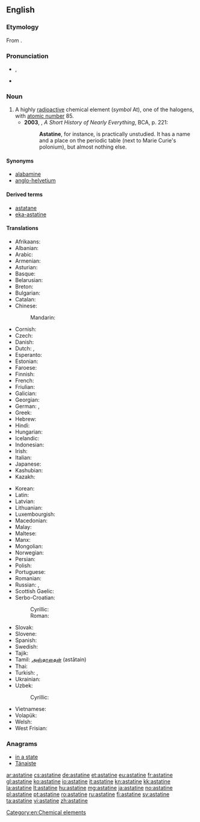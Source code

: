 ==English==

{{wikipedia}}
{{elements|At|polonium|Po|radon|Rn}}

===Etymology===
From {{etyl|grc|en}} {{term|ἄστατος||unstable|lang=grc}} {{suffix||ine}}.

===Pronunciation===
* {{a|UK}} {{enPR|asʹtətēn}}, {{IPA|/ˈastətiːn/}}
* {{audio|en-us-astatine.ogg|Audio (US)}}

===Noun===
{{en-noun|-}}

# A highly [[radioactive]] chemical element (''symbol'' At), one of the halogens, with [[atomic number]] 85.
#* '''2003''', {{w|Bill Bryson}}, ''A Short History of Nearly Everything'', BCA, p. 221:
#*: '''Astatine''', for instance, is practically unstudied. It has a name and a place on the periodic table (next to Marie Curie's polonium), but almost nothing else.

====Synonyms====
* [[alabamine]] {{qualifier|proposed name}}
* [[anglo-helvetium]] {{qualifier|formerly}}

====Derived terms====
* [[astatane]]
* [[eka-astatine]]

====Translations====
{{trans-top|the chemical element}}
* Afrikaans: {{t|af|astaat}}
* Albanian: {{t|sq|astat}}
* Arabic: {{t|ar|أستاتين|m|tr=ʾastatīn}}
* Armenian: {{t|hy|աստատ|tr=astat}}
* Asturian: {{t|ast|astatu|m}}
* Basque: {{t|eu|astatoa}}
* Belarusian: {{t|be|астат|m|tr=astát}}
* Breton: {{t|br|astat}}
* Bulgarian: {{t|bg|астатин|m|tr=astatín}}
* Catalan: {{t|ca|àstat}}
* Chinese:
*: Mandarin: {{t+|cmn|砹|tr=ài|sc=Hani}}
* Cornish: {{t|kw|astatyn}}
* Czech: {{t+|cs|astat|m}}
* Danish: {{t|da|astat}}
* Dutch: {{t+|nl|astatium|n}}, {{t+|nl|astaat|n}}
* Esperanto: {{t+|eo|astato}}
* Estonian: {{t|et|astaat}}
* Faroese: {{t|fo|astatan}}
* Finnish: {{t+|fi|astatiini}}
* French: {{t+|fr|astate|m}}
* Friulian: {{t|fur|astat}}
* Galician: {{t|gl|astato}}
* Georgian: {{t|ka|ასტატი|tr=astati|sc=Geor}}
* German: {{t+|de|Astat|n}}, {{t|de|Astatin|n}}
* Greek: {{t+|el|άστατο|n|tr=ástato|sc=Grek}}
* Hebrew: {{t+|he|אסטטין|tr=astatín}}
* Hindi: {{t|hi|लावणी|tr=lāvanī|sc=Deva}}
* Hungarian: {{t+|hu|asztácium}}
* Icelandic: {{t+|is|astat}}
* Indonesian: {{t+|id|astatin}}
* Irish: {{t|ga|astaitín}}
* Italian: {{t+|it|astato|m}}
* Japanese: {{t+|ja|アスタチン|tr=asutachin}}
* Kashubian: {{t|csb|astat}}
* Kazakh: {{t|kk|астатин|tr=astatïn|sc=Cyrl}}
{{trans-mid}}
* Korean: {{t+|ko|아스타틴|tr=aseutatin|sc=Hang}}
* Latin: {{t+|la|astatium}}
* Latvian: {{t|lv|astats|m}}
* Lithuanian: {{t+|lt|astatinas|m}}
* Luxembourgish: {{t|lb|Astat}}
* Macedonian: {{t|mk|астат|m|tr=astát}}
* Malay: {{t|ms|astatin}}
* Maltese: {{t|mt|astatin}}
* Manx: {{t|gv|astaçheen}}
* Mongolian: {{t|mn|астат|tr=astat|sc=Cyrl}}
* Norwegian: {{t+|no|astat}}
* Persian: {{t|fa|استاتین|tr=astâtin}}
* Polish: {{t+|pl|astat|m}}
* Portuguese: {{t+|pt|astato|m}}
* Romanian: {{t+|ro|astatin|n}}
* Russian: {{t+|ru|астат|m|tr=astát}}, {{t+|ru|астатин|m|tr=astatín}}
* Scottish Gaelic: {{t|gd|astaitain}}
* Serbo-Croatian:
*: Cyrillic: {{t|sh|астат|m|sc=Cyrl}}
*: Roman: {{t|sh|astat|m}}
* Slovak: {{t|sk|astat|m}}
* Slovene: {{t+|sl|astat|m}}
* Spanish: {{t+|es|astato|m}}
* Swedish: {{t+|sv|astat}}
* Tajik: {{t|tg|астат|tr=astat}}
* Tamil: [[அஸ்தாதைன்]] (astātain)
* Thai: {{t|th|แอสทาทีน|tr=àesthāthīn|sc=Thai}}
* Turkish: {{t+|tr|astat}}, {{t|tr|asatatin}}
* Ukrainian: {{t|uk|астат|m|tr=astát}}
* Uzbek: {{t|uz|astat|tr=astatin}}
*: Cyrillic: {{t|uz|астат|sc=Cyrl}}
* Vietnamese: {{t|vi|astatin}}
* Volapük: {{t|vo|lastatin}}
* Welsh: {{t+|cy|astatin}}
* West Frisian: {{t|fy|astaat}}
{{trans-bottom}}

===Anagrams===
* [[in a state#English|in a state]]
* [[Tánaiste#English|Tánaiste]]

[[Category:en:Chemical elements]]

[[ar:astatine]]
[[cs:astatine]]
[[de:astatine]]
[[et:astatine]]
[[eu:astatine]]
[[fr:astatine]]
[[gl:astatine]]
[[ko:astatine]]
[[io:astatine]]
[[it:astatine]]
[[kn:astatine]]
[[kk:astatine]]
[[la:astatine]]
[[lt:astatine]]
[[hu:astatine]]
[[mg:astatine]]
[[ja:astatine]]
[[no:astatine]]
[[pl:astatine]]
[[pt:astatine]]
[[ro:astatine]]
[[ru:astatine]]
[[fi:astatine]]
[[sv:astatine]]
[[ta:astatine]]
[[vi:astatine]]
[[zh:astatine]]
